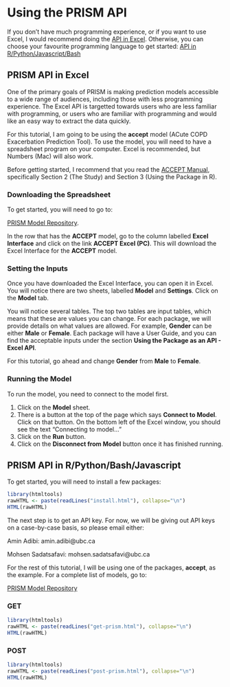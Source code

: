 
# Using the PRISM API {#using-prism}

If you don't have much programming experience, or if you want to use Excel, I would recommend doing the [API in Excel](#api-in-excel). Otherwise, you can choose your favourite programming language to get started: [API in R/Python/Javascript/Bash](#api-in-R)


## PRISM API in Excel {#api-in-excel}

One of the primary goals of PRISM is making prediction models accessible to a wide range of audiences, including those with less programming experience. The Excel API is targetted towards users who are less familiar with programming, or users who are familiar with programming and would like an easy way to extract the data quickly. 

For this tutorial, I am going to be using the **accept** model (ACute COPD Exacerbation Prediction Tool). To use the model, you will need to have a spreadsheet program on your computer. Excel is recommended, but Numbers (Mac) will also work. 

Before getting started, I recommend that you read the [ACCEPT Manual](https://resplab.github.io/acceptManual/section-introduction.html), specifically Section 2 (The Study) and Section 3 (Using the Package in R).

### Downloading the Spreadsheet {-}

To get started, you will need to go to: 

[PRISM Model Repository](http://resp.core.ubc.ca/ipress/prism). 

In the row that has the **ACCEPT** model, go to the column labelled **Excel Interface** and click on the link **ACCEPT Excel (PC)**. This will download the Excel Interface for the **ACCEPT** model. 

### Setting the Inputs {-}

Once you have downloaded the Excel Interface, you can open it in Excel. You will notice there are two sheets, labelled **Model** and **Settings**. Click on the **Model** tab. 

You will notice several tables. The top two tables are input tables, which means that these are values you can change. For each package, we will provide details on what values are allowed. For example, **Gender** can be either **Male** or **Female**. Each package will have a User Guide, and you can find the acceptable inputs under the section **Using the Package as an API - Excel API**.

For this tutorial, go ahead and change **Gender** from **Male** to **Female**. 

### Running the Model {-}

To run the model, you need to connect to the model first. 

1. Click on the **Model** sheet. 
2. There is a button at the top of the page which says **Connect to Model**. Click on that button. On the bottom left of the Excel window, you should see the text "Connecting to model..."
3. Click on the **Run** button.
4. Click on the **Disconnect from Model** button once it has finished running.


## PRISM API in R/Python/Bash/Javascript {#api-in-R}

To get started, you will need to install a few packages:

```r
library(htmltools)
rawHTML <- paste(readLines("install.html"), collapse="\n")
HTML(rawHTML)
```

The next step is to get an API key. For now, we will be giving out API keys on a case-by-case basis, so please email either:

Amin Adibi: amin.adibi@ubc.ca 

Mohsen Sadatsafavi: mohsen.sadatsafavi@ubc.ca

For the rest of this tutorial, I will be using one of the packages, **accept**, as the example. For a complete list of models, go to:

[PRISM Model Repository](http://resp.core.ubc.ca/ipress/prism)

### GET {-}

```r
library(htmltools)
rawHTML <- paste(readLines("get-prism.html"), collapse="\n")
HTML(rawHTML)
```

### POST {-}

```r
library(htmltools)
rawHTML <- paste(readLines("post-prism.html"), collapse="\n")
HTML(rawHTML)
```





